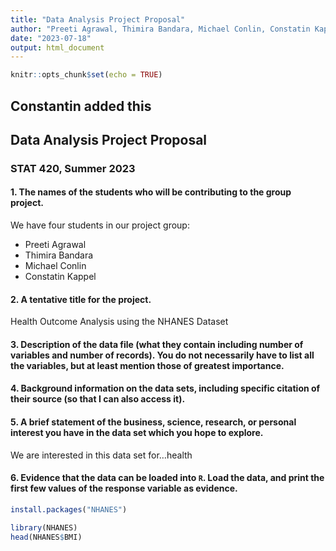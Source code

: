 ```yaml
---
title: "Data Analysis Project Proposal"
author: "Preeti Agrawal, Thimira Bandara, Michael Conlin, Constatin Kappel"
date: "2023-07-18"
output: html_document
---
```


```r
knitr::opts_chunk$set(echo = TRUE)
```

## Constantin added this

## Data Analysis Project Proposal
### STAT 420, Summer 2023

#### 1. The names of the students who will be contributing to the group project.
We have four students in our project group:

- Preeti Agrawal
- Thimira Bandara
- Michael Conlin
- Constatin Kappel

#### 2. A tentative title for the project. 

Health Outcome Analysis using the NHANES Dataset

#### 3. Description of the data file (what they contain including number of variables and number of records). You do not necessarily have to list all the variables, but at least mention those of greatest importance. 

#### 4. Background information on the data sets, including specific citation of their source (so that I can also access it). 

#### 5. A brief statement of the business, science, research, or personal interest you have in the data set which you hope to explore.

We are interested in this data set for...health 

#### 6. Evidence that the data can be loaded into `R`. Load the data, and print the first few values of the response variable as evidence.

```r
install.packages("NHANES")

```

```r
library(NHANES)
head(NHANES$BMI)
```





